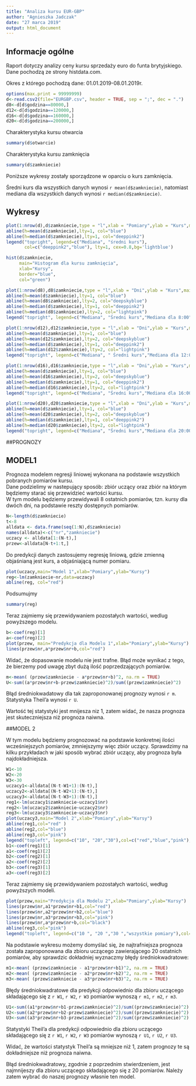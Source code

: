 ```yaml
---
title: "Analiza kursu EUR-GBP"
author: "Agnieszka Jadczak"
date: "27 marca 2019"
output: html_document
---
```


## Informacje ogólne
Raport dotyczy analizy ceny kursu sprzedaży euro do funta brytyjskiego.  
Dane pochodzą ze strony histdata.com.  
  
Okres z którego pochodzą dane: 01.01.2019-08.01.2019r.
  

```r
options(max.print = 99999999) 
d<-read.csv2(file="EURGBP.csv", header = TRUE, sep = ";", dec = ".")
d8<-d[d$godzina==80000,]
d12<-d[d$godzina==120000,]
d16<-d[d$godzina==160000,]
d20<-d[d$godzina==200000,]
```
Charakterystyka kursu otwarcia
```r
summary(d$otwarcie)

```
Charakterystyka kursu zamknięcia
```r
summary(d$zamkniecie)
```

Poniższe wykresy zostały sporządzone w oparciu o kurs zamknięcia.

Średni kurs dla wszystkich danych wynosi `r mean(d$zamkniecie)`, natomiast mediana dla wszystkich danych wynosi `r median(d$zamkniecie)`.

## Wykresy


```r
plot(1:nrow(d),d$zamkniecie,type = "l",xlab = "Pomiary",ylab = "Kurs",main = "Kursy dla wszystkich pomiarów",col="black")
abline(h=mean(d$zamkniecie),lty=1, col="blue")
abline(h=median(d$zamkniecie),lty=1, col="deeppink2")
legend("topright", legend=c("Mediana", "średni kurs"),
       col=c("deeppink2","blue"), lty=1, cex=0.8,bg='lightblue')
```

```r

hist(d$zamkniecie, 
     main="Histogram dla kursu zamknięcia", 
     xlab="Kursy", 
     border="blue", 
     col="green")
```

```r
plot(1:nrow(d8),d8$zamkniecie,type = "l",xlab = "Dni",ylab = "Kurs",main = "Kursy z godziny 8:00",col="black")
abline(h=mean(d$zamkniecie),lty=1, col="blue")
abline(h=mean(d8$zamkniecie),lty=2, col="deepskyblue")
abline(h=median(d$zamkniecie),lty=1, col="deeppink2")
abline(h=median(d8$zamkniecie),lty=2, col="lightpink")
legend("topright", legend=c("Mediana", "Średni kurs","Mediana dla 8:00","Średni kurs dla 8:00"),col=c("deeppink2","blue","lightpink","deepskyblue"), lty=c(1,1,2,2), cex=0.8,bg='lightgrey')
```

```r
plot(1:nrow(d12),d12$zamkniecie,type = "l",xlab = "Dni",ylab = "Kurs",main = "Kursy z godziny 12:00",col="black")
abline(h=mean(d$zamkniecie),lty=1, col="blue")
abline(h=mean(d12$zamkniecie),lty=2, col="deepskyblue")
abline(h=median(d$zamkniecie),lty=1, col="deeppink2")
abline(h=median(d12$zamkniecie),lty=2, col="lightpink")
legend("topright", legend=c("Mediana", " Średni kurs","Mediana dla 12:00","Średni kurs dla 12:00"),col=c("deeppink2","blue","lightpink","deepskyblue"), lty=c(1,1,2,2), cex=0.8,bg='lightgrey')
```

```r
plot(1:nrow(d16),d16$zamkniecie,type = "l",xlab = "Dni",ylab = "Kurs",main = "Kursy z godziny 16:00",col="black")
abline(h=mean(d$zamkniecie),lty=1, col="blue")
abline(h=mean(d16$zamkniecie),lty=2, col="deepskyblue")
abline(h=median(d$zamkniecie),lty=1, col="deeppink2")
abline(h=median(d16$zamkniecie),lty=2, col="lightpink")
legend("topright", legend=c("Mediana", "Średni kurs","Mediana dla 16:00","Średni kurs dla 16:00"),col=c("deeppink2","blue","lightpink","deepskyblue"), lty=c(1,1,2,2), cex=0.8,bg='lightgrey')
```

```r
plot(1:nrow(d20),d20$zamkniecie,type = "l",xlab = "Dni",ylab = "Kurs",main = "Kursy z godziny 20:00",col="black")
abline(h=mean(d$zamkniecie),lty=1, col="blue")
abline(h=mean(d20$zamkniecie),lty=2, col="deepskyblue")
abline(h=median(d$zamkniecie),lty=1, col="deeppink2")
abline(h=median(d20$zamkniecie),lty=2, col="lightpink")
legend("topright", legend=c("Mediana", "Średni kurs","Mediana dla 20:00","Średni kurs dla 20:00"),col=c("deeppink2","blue","lightpink","deepskyblue"), lty=c(1,1,2,2), cex=0.8,bg='lightgrey')

```



##PROGNOZY

## MODEL1

Prognoza modelem regresji liniowej wykonana na podstawie wszystkich pobranych pomiarów kursu.  
Dane podzielimy w nastepujący sposób: zbiór uczący oraz zbiór na którym będziemy starać się przewidzieć wartości kursu.  
W tym modelu będziemy przewidywali 8 ostatnich pomiarów, tzn. kursy dla dwóch dni, na podstawie reszty dostępnych pomiarów.

```r
N<-length(d$zamkniecie)
t<-8 
alldata <- data.frame(seq(1:N),d$zamkniecie)
names(alldata)<-c("nr","zamkniecie")
uczacy <- alldata[1:(N-t),]
przew<-alldata[N-t+1:t,]

```

Do predykcji danych zastosujemy regresję liniową, gdzie zmienną objaśnianą jest kurs, a objaśniającą numer pomiaru. 

```r
plot(uczacy,main="Model 1",xlab="Pomiary",ylab="Kursy")
reg<-lm(zamkniecie~nr,data=uczacy)
abline(reg, col="red")
```

Podsumujmy 
```r
summary(reg)
```

Teraz zajmiemy się przewidywaniem pozostałych wartości, wedlug powyższego modelu.

```r
b<-coef(reg)[1]
a<-coef(reg)[2]
plot(przew, main="Predykcja dla Modelu 1",xlab="Pomiary",ylab="Kursy")
lines(przew$nr,a*przew$nr+b,col="red")
```

Widać, że dopasowanie modelu nie jest trafne. Błąd może wynikać z tego, że bierzemy pod uwagę zbyt dużą ilość poprzedzających pomiarów.

```r
m<-mean( (przew$zamkniecie - a*przew$nr+b)^2, na.rm = TRUE)
U<-sum((a*przew$nr+b-przew$zamkniecie)^2)/sum((przew$zamkniecie)^2)
```

Błąd średniokwadatowy dla tak zaproponowanej prognozy wynosi `r m`.  
Statystyka Theil'a wynosi `r U`.

Wartość tej statystyki jest mnijesza niz 1, zatem widać, że nasza prognoza jest skuteczniejsza niż prognoza naiwna. 

##MODEL 2

W tym modelu będziemy prognozować na podstawie konkretnej ilości wcześniejszych pomiarów, zmniejszymy więc zbiór uczący.
Sprawdzimy na kilku przykładach w jaki sposób wybrać zbiór uczący, aby prognoza była najdokładniejsza.

```r
W1<-10
W2<-20
W3<-30
uczacy1<-alldata[(N-t-W1+1):(N-t),]
uczacy2<-alldata[(N-t-W2+1):(N-t),]
uczacy3<-alldata[(N-t-W3+1):(N-t),]
reg1<-lm(uczacy1$zamkniecie~uczacy1$nr)
reg2<-lm(uczacy2$zamkniecie~uczacy2$nr)
reg3<-lm(uczacy3$zamkniecie~uczacy3$nr)
plot(uczacy3,main="Model 2",xlab="Pomiary",ylab="Kursy")
abline(reg1,col="red" )
abline(reg2,col="blue")
abline(reg3,col="pink")
legend("topleft", legend=c("10", "20","30"),col=c("red","blue","pink"), lty=c(1,1,1), cex=0.8,bg='lightgrey')
b1<-coef(reg1)[1]
a1<-coef(reg1)[2]
b2<-coef(reg2)[1]
a2<-coef(reg2)[2]
b3<-coef(reg3)[1]
a3<-coef(reg3)[2]
```

Teraz zajmiemy się przewidywaniem pozostałych wartości, według powyższych modeli.

```r
plot(przew,main="Predykcja dla Modelu 2",xlab="Pomiary",ylab="Kursy")
lines(przew$nr,a1*przew$nr+b1,col="red")
lines(przew$nr,a2*przew$nr+b2,col="blue")
lines(przew$nr,a3*przew$nr+b3,col="pink")
lines(przew$nr,a*przew$nr+b,col="black")
abline(reg3,col="pink")
legend("topleft", legend=c("10 ", "20 ","30 ","wszystkie pomiary"),col=c("red","blue","pink","black"), lty=c(1,1,1,1), cex=0.8,bg='lightgrey')

```

Na podstawie wykresu możemy domyślać się, że najtrafniejsza prognoza została zaproponowana dla zbioru uczącego zawierającego 20 ostatnich pomiarów, aby sprawdzic dokładniej wyznaczmy błędy średniokwadratowe: 

```r
m1<-mean( (przew$zamkniecie - a1*przew$nr+b1)^2, na.rm = TRUE)
m2<-mean( (przew$zamkniecie - a2*przew$nr+b2)^2, na.rm = TRUE)
m3<-mean( (przew$zamkniecie - a3*przew$nr+b3)^2, na.rm = TRUE)

```

Błędy średniokwadratowe dla predykcji odpowiednio dla zbioru uczącego składającego się z `r W1`, `r W2`, `r W3` pomiarów wynoszą `r m1`, `r m2`, `r m3`.


```r
U1<-sum((a1*przew$nr+b1-przew$zamkniecie)^2)/sum((przew$zamkniecie)^2)
U2<-sum((a2*przew$nr+b2-przew$zamkniecie)^2)/sum((przew$zamkniecie)^2)
U3<-sum((a3*przew$nr+b3-przew$zamkniecie)^2)/sum((przew$zamkniecie)^2)
```

Statystyki Theil'a dla predykcji odpowiednio dla zbioru uczącego składającego się z `r W1`, `r W2`, `r W3` pomiarów wynoszą `r U1`, `r U2`, `r U3`.

Widać, że wartości statystyk Theil'a są mniejsze niż 1, zatem prognozy te są dokładniejsze niż prognoza naiwna.  

Błąd średniokwadratowy, zgodnie z poprzednim stwierdzeniem, jest najmnijeszy dla zbioru uczącego składającego się z 20 pomiarów. Należy zatem wybrać do naszej prognozy własnie ten model. 